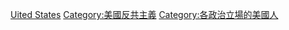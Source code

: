 [[Category:各国反共主义者|Uited States]]
[[Category:美國反共主義|Category:美國反共主義]]
[[Category:各政治立場的美國人|Category:各政治立場的美國人]]